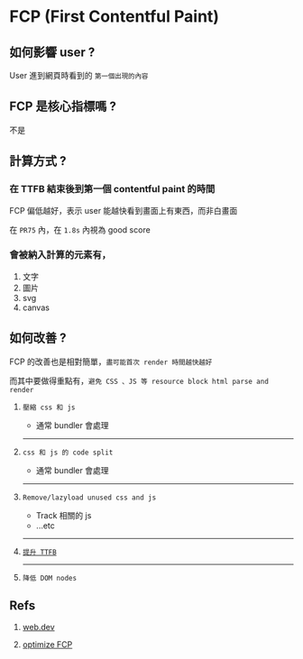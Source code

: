 # FCP (First Contentful Paint)

## 如何影響 user ?

  User 進到網頁時看到的 `第一個出現的內容`

## FCP 是核心指標嗎 ?

  不是

## 計算方式 ?

### 在 TTFB 結束後到第一個 contentful paint 的時間

  FCP 偏低越好，表示 user 能越快看到畫面上有東西，而非白畫面

  在 `PR75` 內，在 `1.8s` 內視為 good score

### 會被納入計算的元素有，

  1. 文字
  2. 圖片
  3. svg
  4. canvas

## 如何改善 ?

  FCP 的改善也是相對簡單，`盡可能首次 render 時間越快越好`

  而其中要做得重點有，`避免 CSS 、JS 等 resource block html parse and render`


  1. `壓縮 css 和 js`
      * 通常 bundler 會處理

      ---

  2. `css 和 js 的 code split`
      * 通常 bundler 會處理

      ---

  3. `Remove/lazyload unused css and js`
      * Track 相關的 js
      * ...etc

      ---

  4. [`提升 TTFB`](../TTFB/README.mdx)

      ---

  5. `降低 DOM nodes`

## Refs

  1. [web.dev](https://web.dev/articles/fcp)

  2. [optimize FCP](https://web.dev/articles/optimize-fcp)

